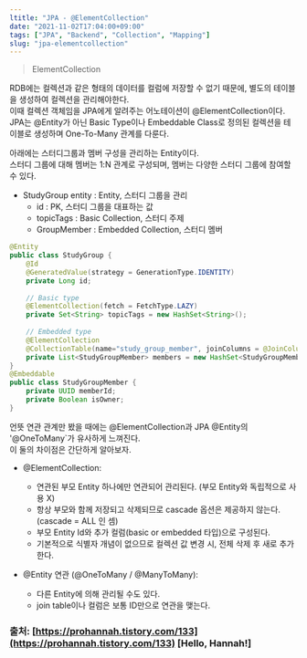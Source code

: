 ```yaml
---
ltitle: "JPA - @ElementCollection"
date: "2021-11-02T17:04:00+09:00"
tags: ["JPA", "Backend", "Collection", "Mapping"]
slug: "jpa-elementcollection"
---
```


> ElementCollection

RDB에는 컬렉션과 같은 형태의 데이터를 컬럼에 저장할 수 없기 때문에, 별도의 테이블을 생성하여 컬렉션을 관리해야한다.  
이때 컬렉션 객체임을 JPA에게 알려주는 어노테이션이 @ElementCollection이다.  
JPA는 @Entity가 아닌 Basic Type이나 Embeddable Class로 정의된 컬렉션을 테이블로 생성하며 One-To-Many 관계를 다룬다.  

아래에는 스터디그룹과 멤버 구성을 관리하는 Entity이다.  
스터디 그룹에 대해 멤버는 1:N 관계로 구성되며, 멤버는 다양한 스터디 그룹에 참여할 수 있다.  

* StudyGroup entity : Entity, 스터디 그룹을 관리
    * id : PK, 스터디 그룹을 대표하는 값
    * topicTags : Basic Collection, 스터디 주제
    * GroupMember : Embedded Collection, 스터디 멤버

```java
@Entity
public class StudyGroup {
    @Id 
    @GeneratedValue(strategy = GenerationType.IDENTITY)
    private Long id;
 
    // Basic type
    @ElementCollection(fetch = FetchType.LAZY)
    private Set<String> topicTags = new HashSet<String>();
 
    // Embedded type
    @ElementCollection
    @CollectionTable(name="study_group_member", joinColumns = @JoinColumn(name= "study_group_id", referencedColumnName = "id"))
    private List<StudyGroupMember> members = new HashSet<StudyGroupMember>();
}
@Embeddable
public class StudyGroupMember {
    private UUID memberId;
    private Boolean isOwner;
}
```

언뜻 연관 관계만 봤을 때에는 @ElementCollection과 JPA @Entity의 '@OneToMany`가 유사하게 느껴진다.  
이 둘의 차이점은 간단하게 알아보자.  

* @ElementCollection:
    * 연관된 부모 Entity 하나에만 연관되어 관리된다. (부모 Entity와 독립적으로 사용 X)
    * 항상 부모와 함께 저장되고 삭제되므로 cascade 옵션은 제공하지 않는다. (cascade = ALL 인 셈)
    * 부모 Entity Id와 추가 컬럼(basic or embedded 타입)으로 구성된다.
    * 기본적으로 식별자 개념이 없으므로 컬렉션 값 변경 시, 전체 삭제 후 새로 추가한다.

* @Entity 연관 (@OneToMany / @ManyToMany):
    * 다른 Entity에 의해 관리될 수도 있다.
    * join table이나 컬럼은 보통 ID만으로 연관을 맺는다.


### 출처: [https://prohannah.tistory.com/133](https://prohannah.tistory.com/133) [Hello, Hannah!]
